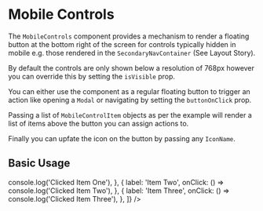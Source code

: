 
<Meta title="MobileControls" component={MobileControls} />

# Mobile Controls

The `MobileControls` component provides a mechanism to render a floating button at the bottom right of the screen for controls typically hidden in mobile e.g. those rendered in the `SecondaryNavContainer` (See Layout Story).

By default the controls are only shown below a resolution of 768px however you can override this by setting the `isVisible` prop.

You can either use the component as a regular floating button to trigger an action like opening a `Modal` or navigating by setting the `buttonOnClick` prop.

Passing a list of `MobileControlItem` objects as per the example will render a list of items above the button you can assign actions to.

Finally you can upfate the icon on the button by passing any `IconName`.

## Basic Usage

<ArgsTable of={MobileControls} />

<Canvas>
  <Story name="Basic Usage">
    <MobileControls
      isVisible
      mobileControlItems={[
        {
          label: 'Item One',
          onClick: () => console.log('Clicked Item One'),
        },
        {
          label: 'Item Two',
          onClick: () => console.log('Clicked Item Two'),
        },
        {
          label: 'Item Three',
          onClick: () => console.log('Clicked Item Three'),
        },
      ]}
    />
  </Story>
</Canvas>

<RenderHtmlMarkup component="MobileControls" story="Basic Usage" />
